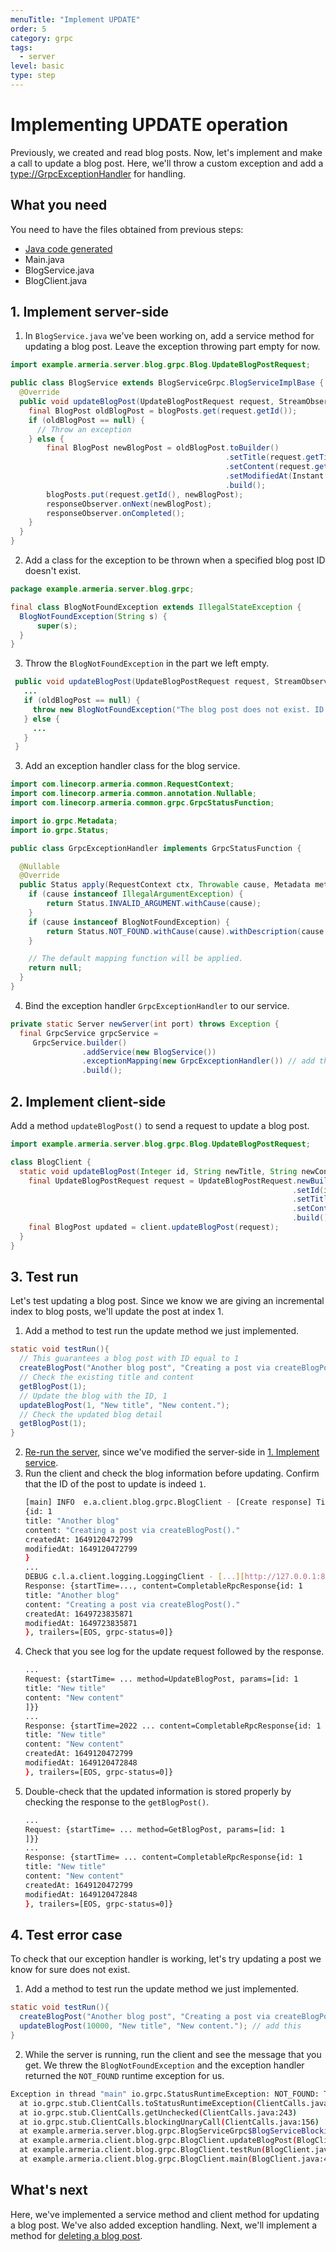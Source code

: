 ```yaml
---
menuTitle: "Implement UPDATE"
order: 5
category: grpc
tags:
  - server
level: basic
type: step
---
```


# Implementing UPDATE operation

Previously, we created and read blog posts. Now, let's implement and make a call to update a blog post. Here, we'll throw a custom exception and add a <type://GrpcExceptionHandler> for handling.

<TutorialSteps current={5} />

## What you need

You need to have the files obtained from previous steps:

- [Java code generated](/tutorials/grpc/blog/define-service#compile-proto-file)
- Main.java
- BlogService.java
- BlogClient.java

## 1. Implement server-side

1. In `BlogService.java` we've been working on, add a service method for updating a blog post. Leave the exception throwing part empty for now.
  ```java filename=BlogService.java
  import example.armeria.server.blog.grpc.Blog.UpdateBlogPostRequest;
  
  public class BlogService extends BlogServiceGrpc.BlogServiceImplBase {
    @Override
    public void updateBlogPost(UpdateBlogPostRequest request, StreamObserver<BlogPost> responseObserver) {
      final BlogPost oldBlogPost = blogPosts.get(request.getId());
      if (oldBlogPost == null) {
        // Throw an exception
      } else {
          final BlogPost newBlogPost = oldBlogPost.toBuilder()
                                                  .setTitle(request.getTitle())
                                                  .setContent(request.getContent())
                                                  .setModifiedAt(Instant.now().toEpochMilli())
                                                  .build();
          blogPosts.put(request.getId(), newBlogPost);
          responseObserver.onNext(newBlogPost);
          responseObserver.onCompleted();
      }
    }
  }
  ```
2. Add a class for the exception to be thrown when a specified blog post ID doesn't exist.
  ```java filename=BlogNotFoundException.java
  package example.armeria.server.blog.grpc;
  
  final class BlogNotFoundException extends IllegalStateException {
    BlogNotFoundException(String s) {
        super(s);
    }
  }
  ```
3. Throw the `BlogNotFoundException` in the part we left empty.
 ```java filename=BlogService.java
  public void updateBlogPost(UpdateBlogPostRequest request, StreamObserver<BlogPost> responseObserver) {
    ...
    if (oldBlogPost == null) {
      throw new BlogNotFoundException("The blog post does not exist. ID: " + request.getId());
    } else {
      ...
    }
  }
 ```
3. Add an exception handler class for the blog service.
  ```java filename=GrpcExceptionHandler.java
  import com.linecorp.armeria.common.RequestContext;
  import com.linecorp.armeria.common.annotation.Nullable;
  import com.linecorp.armeria.common.grpc.GrpcStatusFunction;
  
  import io.grpc.Metadata;
  import io.grpc.Status;
  
  public class GrpcExceptionHandler implements GrpcStatusFunction {
  
    @Nullable
    @Override
    public Status apply(RequestContext ctx, Throwable cause, Metadata metadata) {
      if (cause instanceof IllegalArgumentException) {
          return Status.INVALID_ARGUMENT.withCause(cause);
      }
      if (cause instanceof BlogNotFoundException) {
          return Status.NOT_FOUND.withCause(cause).withDescription(cause.getMessage());
      }
  
      // The default mapping function will be applied.
      return null;
    }
  }
  ```
4. Bind the exception handler `GrpcExceptionHandler` to our service.
  ```java filename=Main.java
  private static Server newServer(int port) throws Exception {
    final GrpcService grpcService = 
       GrpcService.builder()
                  .addService(new BlogService())
                  .exceptionMapping(new GrpcExceptionHandler()) // add this
                  .build();
  ```

## 2. Implement client-side

Add a method `updateBlogPost()` to send a request to update a blog post.

```java filename=BlogClient.java
import example.armeria.server.blog.grpc.Blog.UpdateBlogPostRequest;

class BlogClient {
  static void updateBlogPost(Integer id, String newTitle, String newContent){
    final UpdateBlogPostRequest request = UpdateBlogPostRequest.newBuilder()
                                                               .setId(id)
                                                               .setTitle(newTitle)
                                                               .setContent(newContent)
                                                               .build();
    final BlogPost updated = client.updateBlogPost(request);
  }
}
```

## 3. Test run

Let's test updating a blog post. Since we know we are giving an incremental index to blog posts, we'll update the post at index 1.

1. Add a method to test run the update method we just implemented. 
  ```java filename=BlogClient.java
  static void testRun(){
    // This guarantees a blog post with ID equal to 1
    createBlogPost("Another blog post", "Creating a post via createBlogPost().");
    // Check the existing title and content
    getBlogPost(1);
    // Update the blog with the ID, 1
    updateBlogPost(1, "New title", "New content.");
    // Check the updated blog detail
    getBlogPost(1);
  }
  ```
2. [Re-run the server](/tutorials/grpc/blog/run-service#3-serve-the-service), since we've modified the server-side in [1. Implement service](#1-implement-server-side).
3. Run the client and check the blog information before updating. Confirm that the ID of the post to update is indeed `1`.
   ```bash
   [main] INFO  e.a.client.blog.grpc.BlogClient - [Create response] Title: Another blog post Content: Creating a post via createBlogPost().
   {id: 1
   title: "Another blog"
   content: "Creating a post via createBlogPost()."
   createdAt: 1649120472799
   modifiedAt: 1649120472799
   }
   ...
   DEBUG c.l.a.client.logging.LoggingClient - [...][http://127.0.0.1:8080/example.armeria.server.blog.grpc.BlogService/GetBlogPost#POST] 
   Response: {startTime=..., content=CompletableRpcResponse{id: 1
   title: "Another blog"
   content: "Creating a post via createBlogPost()."
   createdAt: 1649723835871
   modifiedAt: 1649723835871
   }, trailers=[EOS, grpc-status=0]}
   ```
4. Check that you see log for the update request followed by the response.
   ```bash
   ...
   Request: {startTime= ... method=UpdateBlogPost, params=[id: 1
   title: "New title"
   content: "New content"
   ]}}
   ...
   Response: {startTime=2022 ... content=CompletableRpcResponse{id: 1
   title: "New title"
   content: "New content"
   createdAt: 1649120472799
   modifiedAt: 1649120472848
   }, trailers=[EOS, grpc-status=0]}
   ```
 5. Double-check that the updated information is stored properly by checking 
    the response to the `getBlogPost()`.
    ```bash
    ...
    Request: {startTime= ... method=GetBlogPost, params=[id: 1
    ]}}
    ...
    Response: {startTime= ... content=CompletableRpcResponse{id: 1
    title: "New title"
    content: "New content"
    createdAt: 1649120472799
    modifiedAt: 1649120472848
    }, trailers=[EOS, grpc-status=0]}
    ```

## 4. Test error case

To check that our exception handler is working, let's try updating a post we know for sure does not exist.

1. Add a method to test run the update method we just implemented.
  ```java filename=BlogClient.java
  static void testRun(){
    createBlogPost("Another blog post", "Creating a post via createBlogPost().");
    updateBlogPost(10000, "New title", "New content."); // add this
  }
  ```
2. While the server is running, run the client and see the message that you get. We threw the `BlogNotFoundException` and the exception handler returned the `NOT_FOUND` runtime exception for us.
  ```bash
  Exception in thread "main" io.grpc.StatusRuntimeException: NOT_FOUND: The blog post does not exist. ID: 10000
    at io.grpc.stub.ClientCalls.toStatusRuntimeException(ClientCalls.java:262)
    at io.grpc.stub.ClientCalls.getUnchecked(ClientCalls.java:243)
    at io.grpc.stub.ClientCalls.blockingUnaryCall(ClientCalls.java:156)
    at example.armeria.server.blog.grpc.BlogServiceGrpc$BlogServiceBlockingStub.updateBlogPost(BlogServiceGrpc.java:390)
    at example.armeria.client.blog.grpc.BlogClient.updateBlogPost(BlogClient.java:110)
    at example.armeria.client.blog.grpc.BlogClient.testRun(BlogClient.java:53)
    at example.armeria.client.blog.grpc.BlogClient.main(BlogClient.java:46)
  ```

## What's next

Here, we've implemented a service method and client method for updating a 
blog post. We've also added exception handling. Next, we'll implement a method for [deleting a blog post](/tutorials/grpc/blog/implement-delete).

<TutorialSteps current={5} />
